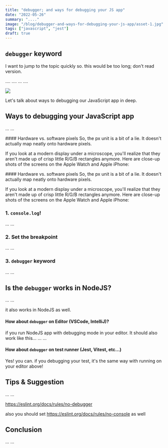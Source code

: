 ```yaml
---
title: "debugger; and ways for debugging your JS app"
date: "2022-05-26"
summary: "...."
image: "/blog/debugger-and-ways-for-debugging-your-js-app/asset-1.jpg"
tags: ["javascript", "jest"]
draft: true
---
```


## `debugger` keyword

I want to jump to the topic quickly so. this would be too long; don't read version.

....
....
...
....

<img src="/blog/debugger-and-ways-for-debugging-your-js-app/asset-1.jpg" />

Let's talk about ways to debugging our JavaScript app in deep.

## Ways to debugging your JavaScript app

...
...

<Note type="info">
#### Hardware vs. software pixels
So, the px unit is a bit of a lie. It doesn't actually map neatly onto hardware pixels.

If you look at a modern display under a microscope, you'll realize that they aren't made up of crisp little R/G/B rectangles anymore. Here are close-up shots of the screens on the Apple Watch and Apple iPhone:

</Note>

<Note type="caution">
#### Hardware vs. software pixels
So, the px unit is a bit of a lie. It doesn't actually map neatly onto hardware pixels.

If you look at a modern display under a microscope, you'll realize that they aren't made up of crisp little R/G/B rectangles anymore. Here are close-up shots of the screens on the Apple Watch and Apple iPhone:

</Note>

### 1. `console.log`!

...
...

### 2. Set the breakpoint

...
...

### 3. `debugger` keyword

...
...

## Is the `debugger` works in NodeJS?

...
...

it also works in NodeJS as well.

#### How about `debugger` on Editor (VSCode, IntelliJ)?

if you run NodeJS app with debugging mode in your editor. It should also work like this...
...
...

#### How about `debugger` on test runner (Jest, Vitest, etc...)

Yes! you can. if you debugging your test, it's the same way with running on your editor above!

## Tips & Suggestion

...
...

https://eslint.org/docs/rules/no-debugger

also you should set https://eslint.org/docs/rules/no-console as well

## Conclusion

...
...
